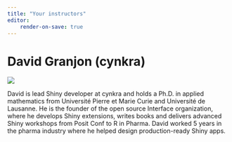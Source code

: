 ```yaml
---
title: "Your instructors"
editor: 
    render-on-save: true
---
```


# David Granjon (cynkra)

![](./assets/images/david.jpg)

David is lead Shiny developer at cynkra and holds a Ph.D. in applied mathematics from Université Pierre et Marie Curie and Université de Lausanne. He is the founder of the open source Interface organization, where he develops Shiny extensions, writes books and delivers advanced Shiny workshops from Posit Conf to R in Pharma. David worked 5 years in the pharma industry where he helped design production-ready Shiny apps.